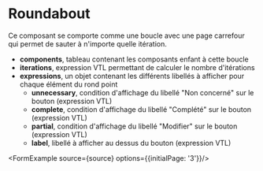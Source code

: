 # Roundabout

Ce composant se comporte comme une boucle avec une page carrefour qui permet de sauter à n'importe quelle itération.

- **components**, tableau contenant les composants enfant à cette boucle
- **iterations**, expression VTL permettant de calculer le nombre d'itérations
- **expressions**, un objet contenant les différents libellés à afficher pour chaque élément du rond point
  - **unnecessary**, condition d'affichage du libellé "Non concerné" sur le bouton (expression VTL)
  - **complete**, condition d'affichage du libellé "Complété" sur le bouton (expression VTL)
  - **partial**, condition d'affichage du libellé "Modifier" sur le bouton (expression VTL)
  - **label**, libellé à afficher au dessus du bouton (expression VTL)


<GoToType type="ComponentRoundaboutType"/>


<FormExample source={source} options={{initialPage: '3'}}/>

